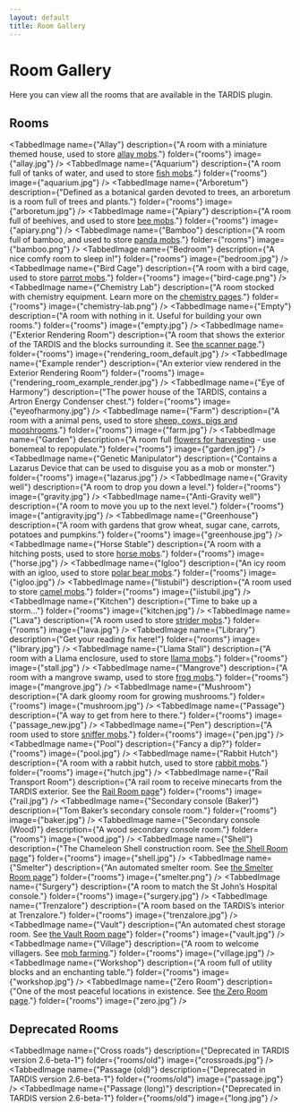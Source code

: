 ```yaml
---
layout: default
title: Room Gallery
---
```



# Room Gallery

Here you can view all the rooms that are available in the TARDIS plugin.

## Rooms

<TabbedImage name={"Allay"} description={"A room with a miniature themed house, used to store [allay mobs](/farming)."} folder={"rooms"} image={"allay.jpg"} />
<TabbedImage name={"Aquarium"} description={"A room full of tanks of water, and used to store [fish mobs](/farming)."} folder={"rooms"} image={"aquarium.jpg"} />
<TabbedImage name={"Arboretum"} description={"Defined as a botanical garden devoted to trees, an arboretum is a room full of trees and plants."} folder={"rooms"} image={"arboretum.jpg"} />
<TabbedImage name={"Apiary"} description={"A room full of beehives, and used to store [bee mobs](/farming)."} folder={"rooms"} image={"apiary.png"} />
<TabbedImage name={"Bamboo"} description={"A room full of bamboo, and used to store [panda mobs](/farming)."} folder={"rooms"} image={"bamboo.png"} />
<TabbedImage name={"Bedroom"} description={"A nice comfy room to sleep in!"} folder={"rooms"} image={"bedroom.jpg"} />
<TabbedImage name={"Bird Cage"} description={"A room with a bird cage, used to store [parrot mobs](/farming)."} folder={"rooms"} image={"bird-cage.png"} />
<TabbedImage name={"Chemistry Lab"} description={"A room stocked with chemistry equipment. Learn more on the [chemistry pages](chemistry-lab)."} folder={"rooms"} image={"chemistry-lab.png"} />
<TabbedImage name={"Empty"} description={"A room with nothing in it. Useful for building your own rooms."} folder={"rooms"} image={"empty.jpg"} />
<TabbedImage name={"Exterior Rendering Room"} description={"A room that shows the exterior of the TARDIS and the blocks surrounding it. See [the scanner page](scanner#exterior-rendering-room)."} folder={"rooms"} image={"rendering_room_default.jpg"} />
<TabbedImage name={"Example render"} description={"An exterior view rendered in the Exterior Rendering Room"} folder={"rooms"} image={"rendering_room_example_render.jpg"} />
<TabbedImage name={"Eye of Harmony"} description={"The power house of the TARDIS, contains a Artron Energy Condenser chest."} folder={"rooms"} image={"eyeofharmony.jpg"} />
<TabbedImage name={"Farm"} description={"A room with a animal pens, used to store [sheep, cows, pigs and mooshrooms](/farming)."} folder={"rooms"} image={"farm.jpg"} />
<TabbedImage name={"Garden"} description={"A room full [flowers for harvesting](/rooms/garden) - use bonemeal to repopulate."} folder={"rooms"} image={"garden.jpg"} />
<TabbedImage name={"Genetic Manipulator"} description={"Contains a Lazarus Device that can be used to disguise you as a mob or monster."} folder={"rooms"} image={"lazarus.jpg"} />
<TabbedImage name={"Gravity well"} description={"A room to drop you down a level."} folder={"rooms"} image={"gravity.jpg"} />
<TabbedImage name={"Anti-Gravity well"} description={"A room to move you up to the next level."} folder={"rooms"} image={"antigravity.jpg"} />
<TabbedImage name={"Greenhouse"} description={"A room with gardens that grow wheat, sugar cane, carrots, potatoes and pumpkins."} folder={"rooms"} image={"greenhouse.jpg"} />
<TabbedImage name={"Horse Stable"} description={"A room with a hitching posts, used to store [horse mobs](/farming)."} folder={"rooms"} image={"horse.jpg"} />
<TabbedImage name={"Igloo"} description={"An icy room with an igloo, used to store [polar bear mobs](/farming)."} folder={"rooms"} image={"igloo.jpg"} />
<TabbedImage name={"Iistubil"} description={"A room used to store [camel mobs](/farming)."} folder={"rooms"} image={"iistubil.jpg"} />
<TabbedImage name={"Kitchen"} description={"Time to bake up a storm..."} folder={"rooms"} image={"kitchen.jpg"} />
<TabbedImage name={"Lava"} description={"A room used to store [strider mobs](/farming)."} folder={"rooms"} image={"lava.jpg"} />
<TabbedImage name={"Library"} description={"Get your reading fix here!"} folder={"rooms"} image={"library.jpg"} />
<TabbedImage name={"Llama Stall"} description={"A room with a Llama enclosure, used to store [llama mobs](/farming)."} folder={"rooms"} image={"stall.jpg"} />
<TabbedImage name={"Mangrove"} description={"A room with a mangrove swamp, used to store [frog mobs](/farming)."} folder={"rooms"} image={"mangrove.jpg"} />
<TabbedImage name={"Mushroom"} description={"A dark gloomy room for growing mushrooms."} folder={"rooms"} image={"mushroom.jpg"} />
<TabbedImage name={"Passage"} description={"A way to get from here to there."} folder={"rooms"} image={"passage_new.jpg"} />
<TabbedImage name={"Pen"} description={"A room used to store [sniffer mobs](/farming)."} folder={"rooms"} image={"pen.jpg"} />
<TabbedImage name={"Pool"} description={"Fancy a dip?"} folder={"rooms"} image={"pool.jpg"} />
<TabbedImage name={"Rabbit Hutch"} description={"A room with a rabbit hutch, used to store [rabbit mobs](/farming)."} folder={"rooms"} image={"hutch.jpg"} />
<TabbedImage name={"Rail Transport Room"} description={"A rail room to receive minecarts from the TARDIS exterior. See the [Rail Room page](/rooms/rail)"} folder={"rooms"} image={"rail.jpg"} />
<TabbedImage name={"Secondary console (Baker)"} description={"Tom Baker’s secondary console room."} folder={"rooms"} image={"baker.jpg"} />
<TabbedImage name={"Secondary console (Wood)"} description={"A wood secondary console room."} folder={"rooms"} image={"wood.jpg"} />
<TabbedImage name={"Shell"} description={"The Chameleon Shell construction room. See [the Shell Room page](/rooms/shell)"} folder={"rooms"} image={"shell.jpg"} />
<TabbedImage name={"Smelter"} description={"An automated smelter room. See [the Smelter Room page](/rooms/smelter)"} folder={"rooms"} image={"smelter.png"} />
<TabbedImage name={"Surgery"} description={"A room to match the St John’s Hospital console."} folder={"rooms"} image={"surgery.jpg"} />
<TabbedImage name={"Trenzalore"} description={"A room based on the TARDIS’s interior at Trenzalore."} folder={"rooms"} image={"trenzalore.jpg"} />
<TabbedImage name={"Vault"} description={"An automated chest storage room. See [the Vault Room page](/rooms/vault)"} folder={"rooms"} image={"vault.jpg"} />
<TabbedImage name={"Village"} description={"A room to welcome villagers. See [mob farming](/farming)."} folder={"rooms"} image={"village.jpg"} />
<TabbedImage name={"Workshop"} description={"A room full of utility blocks and an enchanting table."} folder={"rooms"} image={"workshop.jpg"} />
<TabbedImage name={"Zero Room"} description={"One of the most peaceful locations in existence. See [the Zero Room page](/rooms/zero)."} folder={"rooms"} image={"zero.jpg"} />

## Deprecated Rooms

<TabbedImage name={"Cross roads"} description={"Deprecated in TARDIS version 2.6-beta-1"} folder={"rooms/old"} image={"crossroads.jpg"} />
<TabbedImage name={"Passage (old)"} description={"Deprecated in TARDIS version 2.6-beta-1"} folder={"rooms/old"} image={"passage.jpg"} />
<TabbedImage name={"Passage (long)"} description={"Deprecated in TARDIS version 2.6-beta-1"} folder={"rooms/old"} image={"long.jpg"} />
